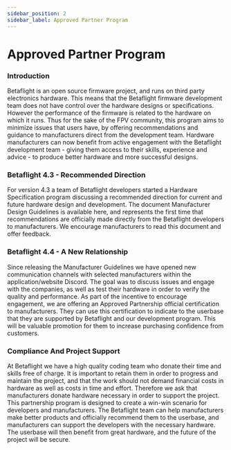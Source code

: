 ```yaml
---
sidebar_position: 2
sidebar_label: Approved Partner Program
---
```


# Approved Partner Program

### Introduction

Betaflight is an open source firmware project, and runs on third party electronics hardware. This means that the Betaflight firmware development team does not have control over the hardware designs or specifications.
However the performance of the firmware is related to the hardware on which it runs. Thus for the sake of the FPV community, this program aims to minimize issues that users have, by offering recommendations and guidance to manufacturers direct from the development team.
Hardware manufacturers can now benefit from active engagement with the Betaflight development team - giving them access to their skills, experience and advice - to produce better hardware and more successful designs.

### Betaflight 4.3 - Recommended Direction

For version 4.3 a team of Betaflight developers started a Hardware Specification program discussing a recommended direction for current and future hardware design and development.
The document Manufacturer Design Guidelines is available here, and represents the first time that recommendations are officially made directly from the Betaflight developers to manufacturers. We encourage manufacturers to read this document and offer feedback.

### Betaflight 4.4 - A New Relationship

Since releasing the Manufacturer Guidelines we have opened new communication channels with selected manufacturers within the application/website Discord. The goal was to discuss issues and engage with the companies, as well as test their hardware in order to verify the quality and performance.
As part of the incentive to encourage engagement, we are offering an Approved Partnership official certification to manufacturers.
They can use this certification to indicate to the userbase that they are supported by Betaflight and our development program. This will be valuable promotion for them to increase purchasing confidence from customers.

### Compliance And Project Support

At Betaflight we have a high quality coding team who donate their time and skills free of charge.
It is important to retain them in order to progress and maintain the project, and that the work should not demand financial costs in hardware as well as costs in time and effort.
Therefore we ask that manufacturers donate hardware necessary in order to support the project.
This partnership program is designed to create a win-win scenario for developers and manufacturers.
The Betaflight team can help manufacturers make better products and officially recommend them to the userbase, and manufacturers can support the developers with the necessary hardware.
The userbase will then benefit from great hardware, and the future of the project will be secure.
